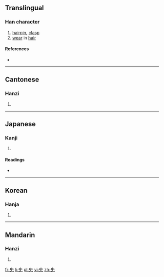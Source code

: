 ==Translingual==

===Han character===
{{Han char|rn=10|rad=儿|as=02|sn=4|four=|canj=大女山 (KVU), 手竹山 (QHU)}}

# [[hairpin]], [[clasp]]
# [[wear]] in [[hair]]

====References====
* {{Han ref|kx=0123.050|dkj=01339|dj=0258.020|hdz=10265.010|uh=5142|ud=20802}}

----

==Cantonese==

===Hanzi===
{{yue-hanzi|jyut=[[zaam1]]|y=jaam1}}

# {{defn|lang=yue|sort=儿02}}

----

==Japanese==

===Kanji===
{{ja-kanji|grade=|rs=儿02}}

# {{defn|lang=ja|sort=儿02}}

====Readings====
* {{ja-readings|on=[[しん]] (shin), [[さん]] (san)|kun=[[かんざし]] (kanzashi)}}

----

==Korean==

===Hanja===
{{ko-hanja|hangeul=잠|rv=jam|mr=cham}}

# {{defn|lang=ko|sort=儿02}}

----

==Mandarin==

===Hanzi===
{{cmn-hanzi|pin=[[zān]] ([[zan1]])|wg=tsan<sup>1</sup>}}

# {{defn|lang=cmn|sort=儿02}}

[[fr:兂]]
[[li:兂]]
[[pl:兂]]
[[vi:兂]]
[[zh:兂]]